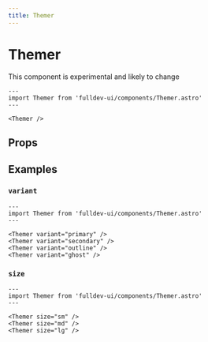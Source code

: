 ```yaml
---
title: Themer
---
```


# Themer

<aside>This component is experimental and likely to change</aside>


```astro live
---
import Themer from 'fulldev-ui/components/Themer.astro'
---

<Themer />
```

## Props

<PropsTable />

## Examples

### `variant`

```astro live
---
import Themer from 'fulldev-ui/components/Themer.astro'
---

<Themer variant="primary" />
<Themer variant="secondary" />
<Themer variant="outline" />
<Themer variant="ghost" />
```

### `size`

```astro live
---
import Themer from 'fulldev-ui/components/Themer.astro'
---

<Themer size="sm" />
<Themer size="md" />
<Themer size="lg" />
```
